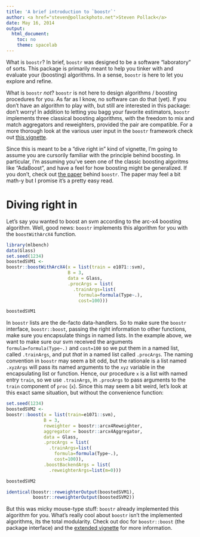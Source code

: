 ```yaml
---
title: 'A brief introduction to `boostr`'
author: <a href="steven@pollackphoto.net">Steven Pollack</a> 
date: May 16, 2014
output: 
  html_document:
    toc: no
    theme: spacelab
---
```

<!--
%\VignetteEngine{knitr::knitr}
%\VignetteIndexEntry{Introduction} 
-->
What is `boostr`? In brief, `boostr` was designed to be a software "laboratory" of sorts. This package is primarily meant to help you tinker with and evaluate your (boosting) algorithms. In a sense, `boostr` is here to let you explore and refine.

What is `boostr` *not*? `boostr` is not here to design algorithms / boosting procedures for you. As far as I know, no software can do that (yet). If you don't have an algorithm to play with, but still are interested in this package: don't worry! In addition to letting you bagg your favorite estimators, `boostr` implements three classical boosting algorithms, with the freedom to mix and match aggregators and reweighters, provided the pair are compatible. For a more thorough look at the various user input in the `boostr` framework check out <a href="boostr_user_inputs.html">this vignette</a>.

Since this is meant to be a "dive right in" kind of vignette, I'm going to assume you are cursorily familiar with the principle behind boosting. In particular, I'm assuming you've seen one of the classic boosting algoritms like "AdaBoost", and have a feel for how boosting might be generalized. If you don't, check out <a href="final_paper.pdf">the paper</a> behind `boostr`. The paper may feel a bit math-y but I promise it's a pretty easy read.

Diving right in
=================
Let's say you wanted to boost an svm according to the arc-x4 boosting algorithm.
Well, good news: `boostr` implements this algorithm for you with the `boostWithArcX4` function.
```r
library(mlbench)
data(Glass)
set.seed(1234)
boostedSVM1 <- 
boostr::boostWithArcX4(x = list(train = e1071::svm),
                       B = 3,
                       data = Glass,
                       .procArgs = list(
                         .trainArgs=list(
                           formula=formula(Type~.),
                           cost=100)))

boostedSVM1
```
In `boostr` lists are the de-facto data-handlers. So to make sure the `boostr` interface, `boostr::boost`, passing the right information to other functions, make sure you encapsulate things in named lists. In the example above, we want to make sure our svm received the arguments `formula=formula(Type~.)` and `cost=100` so we put them in a named list, called `.trainArgs`, and put *that* in a named list called `.procArgs`. The naming convention in `boostr` may seem a bit odd, but the rationale is a list named `.xyzArgs` will pass its named arguments to the `xyz` variable in the encapsulating list or function. Hence, our procedure `x` is a list with named entry `train`, so we use `.trainArgs`, in `.procArgs` to pass arguments to the `train` component of `proc` (`x`). Since this may seem a bit weird, let's look at this exact same situation, but without the convenience function:
```r
set.seed(1234)
boostedSVM2 <-
boostr::boost(x = list(train=e1071::svm),
              B = 3,
              reweighter = boostr::arcx4Reweighter,
              aggregator = boostr::arcx4Aggregator,
              data = Glass,
              .procArgs = list(
                .trainArgs=list(
                  formula=formula(Type~.),
                  cost=100)),
              .boostBackendArgs = list(
                .reweighterArgs=list(m=0)))

boostedSVM2

identical(boostr::reweighterOutput(boostedSVM1),
          boostr::reweighterOutput(boostedSVM2))
```

But this was micky mouse-type stuff: `boostr` already implemented this algorithm for you. What's really cool about `boostr` isn't the implemented algorithms, its the total modularity. Check out doc for `boostr::boost` (the package interface) and the  <a href="boostr_user_inputs.html">extended vignette</a> for more information.
